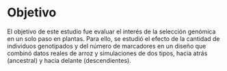 
<!-- Para renderizar: bookdown::render_book("index.Rmd", "bookdown::pdf_book") -->

# Objetivo

El objetivo de este estudio fue evaluar el interés de la selección genómica en un solo paso en plantas.  Para ello, se estudió el efecto de la cantidad de individuos genotipados y del número de marcadores en un diseño que combinó datos reales de arroz y simulaciones de dos tipos, hacia atrás (ancestral) y hacia delante (descendientes).


